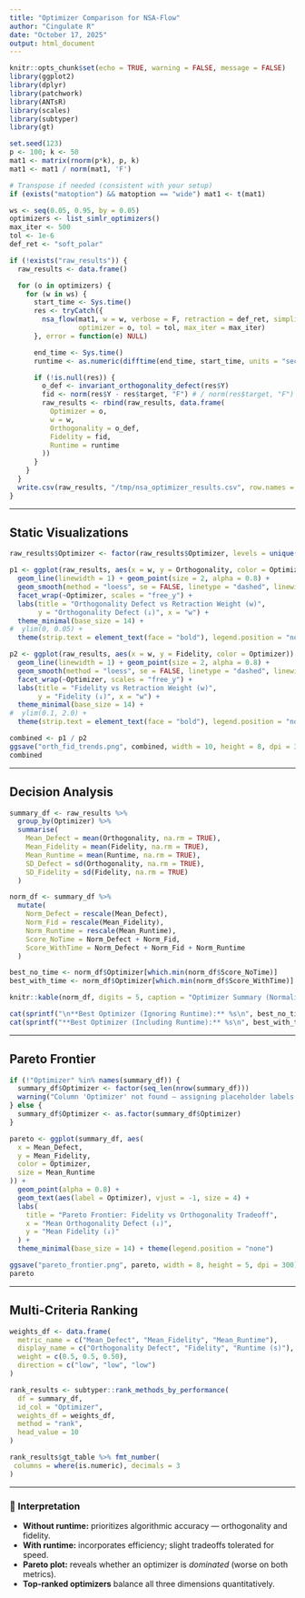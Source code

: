 ```yaml
---
title: "Optimizer Comparison for NSA-Flow"
author: "Cingulate R"
date: "October 17, 2025"
output: html_document
---
```


```r
knitr::opts_chunk$set(echo = TRUE, warning = FALSE, message = FALSE)
library(ggplot2)
library(dplyr)
library(patchwork)
library(ANTsR)
library(scales)
library(subtyper)
library(gt)
```

```r
set.seed(123)
p <- 100; k <- 50
mat1 <- matrix(rnorm(p*k), p, k)
mat1 <- mat1 / norm(mat1, 'F')

# Transpose if needed (consistent with your setup)
if (exists("matoption") && matoption == "wide") mat1 <- t(mat1)

ws <- seq(0.05, 0.95, by = 0.05)
optimizers <- list_simlr_optimizers()
max_iter <- 500
tol <- 1e-6
def_ret <- "soft_polar"

if (!exists("raw_results")) {
  raw_results <- data.frame()

  for (o in optimizers) {
    for (w in ws) {
      start_time <- Sys.time()
      res <- tryCatch({
        nsa_flow(mat1, w = w, verbose = F, retraction = def_ret, simplified = FALSE,
                 optimizer = o, tol = tol, max_iter = max_iter)
      }, error = function(e) NULL)

      end_time <- Sys.time()
      runtime <- as.numeric(difftime(end_time, start_time, units = "secs"))

      if (!is.null(res)) {
        o_def <- invariant_orthogonality_defect(res$Y)
        fid <- norm(res$Y - res$target, "F") # / norm(res$target, "F")
        raw_results <- rbind(raw_results, data.frame(
          Optimizer = o,
          w = w,
          Orthogonality = o_def,
          Fidelity = fid,
          Runtime = runtime
        ))
      }
    }
  }
  write.csv(raw_results, "/tmp/nsa_optimizer_results.csv", row.names = FALSE)
}
```

---

## Static Visualizations

```r
raw_results$Optimizer <- factor(raw_results$Optimizer, levels = unique(raw_results$Optimizer))

p1 <- ggplot(raw_results, aes(x = w, y = Orthogonality, color = Optimizer)) +
  geom_line(linewidth = 1) + geom_point(size = 2, alpha = 0.8) +
  geom_smooth(method = "loess", se = FALSE, linetype = "dashed", linewidth = 0.6) +
  facet_wrap(~Optimizer, scales = "free_y") +
  labs(title = "Orthogonality Defect vs Retraction Weight (w)",
       y = "Orthogonality Defect (↓)", x = "w") +
  theme_minimal(base_size = 14) +
#  ylim(0, 0.05) +
  theme(strip.text = element_text(face = "bold"), legend.position = "none")

p2 <- ggplot(raw_results, aes(x = w, y = Fidelity, color = Optimizer)) +
  geom_line(linewidth = 1) + geom_point(size = 2, alpha = 0.8) +
  geom_smooth(method = "loess", se = FALSE, linetype = "dashed", linewidth = 0.6) +
  facet_wrap(~Optimizer, scales = "free_y") +
  labs(title = "Fidelity vs Retraction Weight (w)",
       y = "Fidelity (↓)", x = "w") +
  theme_minimal(base_size = 14) +
#  ylim(0.1, 2.0) +
  theme(strip.text = element_text(face = "bold"), legend.position = "none")

combined <- p1 / p2
ggsave("orth_fid_trends.png", combined, width = 10, height = 8, dpi = 300)
combined
```

---

## Decision Analysis

```r
summary_df <- raw_results %>%
  group_by(Optimizer) %>%
  summarise(
    Mean_Defect = mean(Orthogonality, na.rm = TRUE),
    Mean_Fidelity = mean(Fidelity, na.rm = TRUE),
    Mean_Runtime = mean(Runtime, na.rm = TRUE),
    SD_Defect = sd(Orthogonality, na.rm = TRUE),
    SD_Fidelity = sd(Fidelity, na.rm = TRUE)
  )

norm_df <- summary_df %>%
  mutate(
    Norm_Defect = rescale(Mean_Defect),
    Norm_Fid = rescale(Mean_Fidelity),
    Norm_Runtime = rescale(Mean_Runtime),
    Score_NoTime = Norm_Defect + Norm_Fid,
    Score_WithTime = Norm_Defect + Norm_Fid + Norm_Runtime
  )

best_no_time <- norm_df$Optimizer[which.min(norm_df$Score_NoTime)]
best_with_time <- norm_df$Optimizer[which.min(norm_df$Score_WithTime)]

knitr::kable(norm_df, digits = 5, caption = "Optimizer Summary (Normalized Scores)")

cat(sprintf("\n**Best Optimizer (Ignoring Runtime):** %s\n", best_no_time))
cat(sprintf("**Best Optimizer (Including Runtime):** %s\n", best_with_time))
```

---

## Pareto Frontier

```r
if (!"Optimizer" %in% names(summary_df)) {
  summary_df$Optimizer <- factor(seq_len(nrow(summary_df)))
  warning("Column 'Optimizer' not found — assigning placeholder labels.")
} else {
  summary_df$Optimizer <- as.factor(summary_df$Optimizer)
}

pareto <- ggplot(summary_df, aes(
  x = Mean_Defect,
  y = Mean_Fidelity,
  color = Optimizer,
  size = Mean_Runtime
)) +
  geom_point(alpha = 0.8) +
  geom_text(aes(label = Optimizer), vjust = -1, size = 4) +
  labs(
    title = "Pareto Frontier: Fidelity vs Orthogonality Tradeoff",
    x = "Mean Orthogonality Defect (↓)",
    y = "Mean Fidelity (↓)"
  ) +
  theme_minimal(base_size = 14) + theme(legend.position = "none")

ggsave("pareto_frontier.png", pareto, width = 8, height = 5, dpi = 300)
pareto
```

---

## Multi-Criteria Ranking

```r
weights_df <- data.frame(
  metric_name = c("Mean_Defect", "Mean_Fidelity", "Mean_Runtime"),
  display_name = c("Orthogonality Defect", "Fidelity", "Runtime (s)"),
  weight = c(0.5, 0.5, 0.50),
  direction = c("low", "low", "low")
)

rank_results <- subtyper::rank_methods_by_performance(
  df = summary_df,
  id_col = "Optimizer",
  weights_df = weights_df,
  method = "rank",
  head_value = 10
)

rank_results$gt_table %>% fmt_number(
 columns = where(is.numeric), decimals = 3
) 
```

---

### 🧠 Interpretation

* **Without runtime:** prioritizes algorithmic accuracy — orthogonality and fidelity.
* **With runtime:** incorporates efficiency; slight tradeoffs tolerated for speed.
* **Pareto plot:** reveals whether an optimizer is *dominated* (worse on both metrics).
* **Top-ranked optimizers** balance all three dimensions quantitatively.
